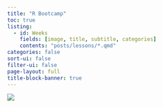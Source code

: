 ```yaml
---
title: "R Bootcamp"
toc: true
listing: 
  - id: Weeks
    fields: [image, title, subtitle, categories]
    contents: "posts/lessons/*.qmd"
categories: false
sort-ui: false
filter-ui: false
page-layout: full
title-block-banner: true
---
```


![](website_thumbnail.png){ style="display: block; margin: 0 auto" }
<br>